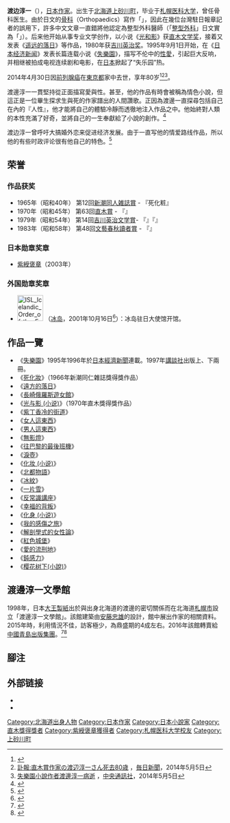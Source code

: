 {{Otheruses|subject=日本小說家|other=足球運動員|渡邊淳一 (足球運動員)}}
{{japanese|japanese=渡辺 淳一|kana=わたなべ じゅんいち|romaji=Watanabe Junichi}}
'''渡边淳一'''（{{bd|1933年|10月24日|2014年|4月30日|catIdx=Watanabe}}），[[日本|日本]][[作家|作家]]。出生于[[北海道|北海道]][[上砂川町|上砂川町]]，毕业于[[札幌医科大学|札幌医科大学]]，曾任骨科医生。由於日文的[[骨科|骨科]]（Orthopaedics）寫作「{{lang|ja|整形外科学}}」，因此在幾位台灣駐日報章記者的誤用下，許多中文文章一直錯將他認定為整型外科醫師（「[[整型外科|整型外科]]」日文實為「{{lang|ja|美容外科学}}」）。后来他开始从事专业文学创作，以小说《[[光和影|光和影]]》获[[直木三十五獎|直木文学奖]]，接着又发表《[[遥远的落日|遥远的落日]]》等作品，1980年获[[吉川英治奖|吉川英治奖]]。1995年9月1日开始，在《[[日本经济新闻|日本经济新闻]]》发表长篇连载小说《[[失樂園_(渡邊淳一)|失樂園]]》，描写不伦中的[[性愛|性愛]]，引起巨大反响，并相继被拍成电视连续剧和电影，在[[日本|日本]]掀起了“失乐园”热。

2014年4月30日因[[前列腺癌|前列腺癌]]在[[東京都|東京都]]家中去世，享年80岁<ref>{{cite web| url=http://www3.nhk.or.jp/news/html/20140505/t10014232631000.html| title=作家の渡辺淳一さん死去| publisher=[[NHK|NHK]]| language=ja| deadurl=yes| archiveurl=https://web.archive.org/web/20140505113841/http://www3.nhk.or.jp/news/html/20140505/t10014232631000.html| archivedate=2014-05-05| access-date=2014-05-05}}</ref><ref>[http://mainichi.jp/feature/news/20140506k0000m040010000c.html 訃報:直木賞作家の渡辺淳一さん死去80歳] {{Wayback|url=http://mainichi.jp/feature/news/20140506k0000m040010000c.html |date=20140505125417 }}，[[毎日新聞|毎日新聞]]，2014年5月5日{{ja}}</ref><ref>[http://www.cna.com.tw/news/firstnews/201405050341-1.aspx 失樂園小說作者渡邊淳一病逝] {{Wayback|url=http://www.cna.com.tw/news/firstnews/201405050341-1.aspx |date=20160313042027 }}，[[中央通訊社|中央通訊社]]，2014年5月5日</ref>。

渡邊淳一一貫堅持從正面描寫愛與性。甚至，他的作品有時會被稱為情色小說，但這正是一位畢生探求生與死的作家譜出的人間讚歌。正因為渡邊一直探尋包括自己在內的『人性』，他才能將自己的體驗冷靜而透徹地注入作品之中。他始終對人類的本性充滿了好奇，並將自己的一生奉獻給了小說的創作。<ref>{{cite web| url=http://newtalk.tw/news/view/2014-05-12/47196| title=另一個「國民作家」：渡邊淳一| publisher=日本经济新闻| access-date=2016-03-12| archive-date=2019-06-12| archive-url=https://web.archive.org/web/20190612065100/https://newtalk.tw/news/view/2014-05-12/47196| dead-url=no}}</ref>

渡边淳一曾呼吁大搞婚外恋来促进经济发展。由于一直写他的情爱路线作品，所以他的有些时政评论很有他自己的特色。<ref>{{cite web | url=http://cn.nikkei.com/columnviewpoint/tearoom/9195-20140509.html | title=莫邦富的日本管窺 (13)渡边淳一曾呼吁大搞婚外恋来促进经济发展 | publisher=日本经济新闻 | access-date=2014-05-12 | archive-date=2019-06-05 | archive-url=https://web.archive.org/web/20190605231259/http://cn.nikkei.com/columnviewpoint/tearoom/9195-20140509.html | dead-url=no }}</ref>

== 荣誉 ==
===作品获奖===
* 1965年（昭和40年） 第12回[[同人雜誌賞|新潮同人雑誌賞]] - 『死化粧』
* 1970年（昭和45年） 第63回[[直木賞|直木賞]] - 『{{lang|ja|光と影}}』
* 1979年（昭和54年） 第14回[[吉川英治文学賞|吉川英治文学賞]]- 『{{lang|ja|[[遠き落日|遠き落日]]}}』『{{lang|ja|長崎ロシア遊女館}}』
* 1983年（昭和58年） 第48回[[文艺春秋读者奖|文藝春秋讀者賞]] - 『{{lang|ja|静寂の声 ― 乃木希典夫人の生涯}}』

===日本勋章奖章===
* [[紫綬褒章|紫綬褒章]]（2003年）
===外国勋章奖章===
* [[File:ISL_Icelandic_Order_of_the_Falcon_-_Knight_BAR.png|60px]] {{link-en|白隼骑士十字勋章|Order of the Falcon}}（[[冰岛|冰岛]]，2001年10月16日<ref>{{is}}{{cite web |url=https://www.forseti.is/f%C3%A1lkaor%C3%B0an/orduhafaskra/# |title=Orðuhafaskrá |publisher=Forseti Íslands |date= |accessdate=2021-10-19 |deadurl=no |archiveurl=https://web.archive.org/web/20200103104432/https://www.forseti.is/f%C3%A1lkaor%C3%B0an/orduhafaskra/ |archivedate=2020-01-03 }}</ref>）：冰岛驻日大使馆开馆。

== 作品一覽 ==
* 《[[失樂園_(渡邊淳一)|失樂園]]》1995年1996年於[[日本經濟新聞社|日本經濟新聞]]連載。1997年[[講談社|講談社]]出版上、下兩冊。
* 《[[死化妝|死化妝]]》（1966年新潮同仁雜誌獎得獎作品）
* 《[[遠方的落日|遠方的落日]]》
* 《[[長崎俄羅斯遊女館|長崎俄羅斯遊女館]]》
* 《[[光与影_(小说)|光与影 (小说)]]》（1970年直木獎得獎作品）
* 《[[紫丁香冷的街道|紫丁香冷的街道]]》
* 《[[女人這東西|女人這東西]]》
* 《[[男人這東西|男人這東西]]》
* 《[[無影燈|無影燈]]》
* 《[[往巴黎的最後班機|往巴黎的最後班機]]》
* 《[[淚壺|淚壺]]》
* 《[[化妆_(小说)|化妆 (小说)]]》
* 《[[北都物語|北都物語]]》
* 《[[冰紋|冰紋]]》
* 《[[一片雪|一片雪]]》
* 《[[反常識講座|反常識講座]]》
* 《[[幸福的背叛|幸福的背叛]]》
* 《[[化身_(小说)|化身 (小说)]]》
* 《[[我的感傷之旅|我的感傷之旅]]》
* 《[[解剖學式的女性論|解剖學式的女性論]]》
* 《[[紅色城堡|紅色城堡]]》
* 《[[愛的流刑地|愛的流刑地]]》
* 《[[鈍感力|鈍感力]]》
* 《[[樱花树下(小說)|樱花树下(小說)]]》

== 渡邊淳一文學館 ==
1998年，日本[[大王製紙|大王製紙]]出於與出身北海道的渡邊的密切關係而在北海道[[札幌市|札幌市]]設立「渡邊淳一文學館」。該館建築由[[安藤忠雄|安藤忠雄]]的設計，館中展出作家的相關資料。2015年時，利用情況不佳，訪客極少，為鼎盛期的4成左右。2016年該館轉賣給[[中國青島出版集團|中國青島出版集團]]。<ref>{{cite news|url=http://zh.cn.nikkei.com/industry/management-strategy/21558-20160921.html|title=渡邊淳一文學館被賣給中國 因參觀客太少?|publisher=[[日經|日經]]中文網|language=zh-cn|date=2016年9月21日|accessdate=2016年9月22日|archive-date=2019年6月11日|archive-url=https://web.archive.org/web/20190611043721/http://zh.cn.nikkei.com/industry/management-strategy/21558-20160921.html|dead-url=no}}</ref><ref>{{cite news|url=http://news.cri.cn/20160921/e915832b-77e3-2025-bfaa-27dbc1e3e121.html|author=潘萬曆（文）、徐藝源（編輯）|title=青島出版集團收購渡邊淳一文學館 欲吸引中國人參觀|publisher=[[國際在線|國際在線]]|language=zh-hant|date=2016年9月21日|accessdate=2016年9月22日|archive-date=2019年6月9日|archive-url=https://web.archive.org/web/20190609013908/http://news.cri.cn/20160921/e915832b-77e3-2025-bfaa-27dbc1e3e121.html|dead-url=no}}</ref>

== 腳注 ==
{{reflist}}

== 外部链接 ==
* [https://web.archive.org/web/20070228173751/http://www.elleair.co.jp/watanabe/ {{lang|ja|渡辺淳一文学館}}] {{ja}}
* [https://web.archive.org/web/20090512080100/http://www.watanabe-junichi.net/ {{lang|ja|渡辺淳一オフィシャルブログ}}] {{ja}}
{{Authority control}}
{{DEFAULTSORT:Watanabe Junichi}}

[[Category:北海道出身人物|Category:北海道出身人物]]
[[Category:日本作家|Category:日本作家]]
[[Category:日本小說家|Category:日本小說家]]
[[Category:直木獎得獎者|Category:直木獎得獎者]]
[[Category:紫綬褒章獲得者|Category:紫綬褒章獲得者]]
[[Category:札幌医科大学校友|Category:札幌医科大学校友]]
[[Category:上砂川町|Category:上砂川町]]